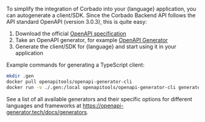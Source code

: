 To simplify the integration of Corbado into your {language} application, you can autogenerate a client/SDK. Since the Corbado Backend API follows the API standard OpenAPI (version 3.0.3), this is quite easy:

1) Download the official [OpenAPI specification](https://apireference.cloud.corbado.io/backendapi/backend_api.yml)
2) Take an OpenAPI generator, for example [OpenAPI Generator](https://openapi-generator.tech/)
3) Generate the client/SDK for {language} and start using it in your application

Example commands for generating a TypeScript client:

```bash
mkdir .gen
docker pull openapitools/openapi-generator-cli
docker run -v ./.gen:/local openapitools/openapi-generator-cli generate -g typescript-axios -i /local/backend_api_public.yml -o /local --additional-properties=invokerPackage=Corbado\\Generated
```

See a list of all available generators and their specific options for different languages and frameworks at https://openapi-generator.tech/docs/generators.

